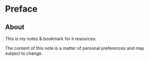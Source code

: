 # Preface {.unnumbered}

::: callout-note
## About

This is my notes & bookmark for `R` resources.
:::

::: callout-caution

The content of this note is a matter of personal preferences and may subject to change.
:::


